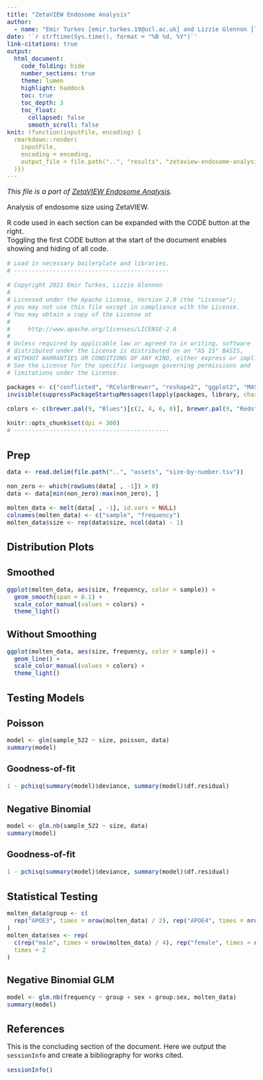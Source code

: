 ```yaml
---
title: "ZetaVIEW Endosome Analysis"
author:
  - name: "Emir Turkes [emir.turkes.19@ucl.ac.uk] and Lizzie Glennon [lizzie.glennon@ucl.ac.uk]"
date: '`r strftime(Sys.time(), format = "%B %d, %Y")`'
link-citations: true
output:
  html_document:
    code_folding: hide
    number_sections: true
    theme: lumen
    highlight: haddock
    toc: true
    toc_depth: 3
    toc_float:
      collapsed: false
      smooth_scroll: false
knit: (function(inputFile, encoding) {
  rmarkdown::render(
    inputFile,
    encoding = encoding,
    output_file = file.path("..", "results", "zetaview-endosome-analysis.html")
  )})
---
```


<style type="text/css">
body {font-size: 16px;}
h1.title {font-size: 35px;}
h1 {font-size: 24px;}
h2 {font-size: 22px;}
h3 {font-size: 20px;}
.toc-content {padding-left: 0px; padding-right: 0px;}
div.tocify {width: 100%;}
.tocify-subheader .tocify-item {font-size: 0.95em; padding-left: 25px; text-indent: 0;}
.tocify-subheader .tocify-subheader .tocify-item {
  font-size: 0.95em; padding-left: 35px; text-indent: 0;
}
div.main-container {max-width: none; width: 100%;}
</style>

*This file is a part of [ZetaVIEW Endosome Analysis](https://github.com/eturkes/zetaview-endosome-analysis).*

Analysis of endosome size using ZetaVIEW.

R code used in each section can be expanded with the CODE button at the right.  
Toggling the first CODE button at the start of the document enables showing and hiding of all code.

```r
# Load in necessary boilerplate and libraries.
# --------------------------------------------

# Copyright 2021 Emir Turkes, Lizzie Glennon
# 
# Licensed under the Apache License, Version 2.0 (the "License");
# you may not use this file except in compliance with the License.
# You may obtain a copy of the License at
# 
#     http://www.apache.org/licenses/LICENSE-2.0
# 
# Unless required by applicable law or agreed to in writing, software
# distributed under the License is distributed on an "AS IS" BASIS,
# WITHOUT WARRANTIES OR CONDITIONS OF ANY KIND, either express or implied.
# See the License for the specific language governing permissions and
# limitations under the License.

packages <- c("conflicted", "RColorBrewer", "reshape2", "ggplot2", "MASS")
invisible(suppressPackageStartupMessages(lapply(packages, library, character.only = TRUE)))

colors <- c(brewer.pal(9, "Blues")[c(2, 4, 6, 8)], brewer.pal(9, "Reds")[c(2, 4, 6, 8)])

knitr::opts_chunk$set(dpi = 300)
# --------------------------------------------
```

# Prep

```r
data <- read.delim(file.path("..", "assets", "size-by-number.tsv"))

non_zero <- which(rowSums(data[ , -1]) > 0)
data <- data[min(non_zero):max(non_zero), ]

molten_data <- melt(data[ , -1], id.vars = NULL)
colnames(molten_data) <- c("sample", "frequency")
molten_data$size <- rep(data$size, ncol(data) - 1)
```

# Distribution Plots

## Smoothed

```r
ggplot(molten_data, aes(size, frequency, color = sample)) +
  geom_smooth(span = 0.1) +
  scale_color_manual(values = colors) +
  theme_light()
```

## Without Smoothing

```r
ggplot(molten_data, aes(size, frequency, color = sample)) +
  geom_line() +
  scale_color_manual(values = colors) +
  theme_light()
```

# Testing Models

## Poisson

```r
model <- glm(sample_522 ~ size, poisson, data)
summary(model)
```

### Goodness-of-fit

```r
1 - pchisq(summary(model)$deviance, summary(model)$df.residual)
```

## Negative Binomial

```r
model <- glm.nb(sample_522 ~ size, data)
summary(model)
```

### Goodness-of-fit

```r
1 - pchisq(summary(model)$deviance, summary(model)$df.residual)
```

# Statistical Testing

```r
molten_data$group <- c(
  rep("APOE3", times = nrow(molten_data) / 2), rep("APOE4", times = nrow(molten_data) / 2)
)
molten_data$sex <- rep(
  c(rep("male", times = nrow(molten_data) / 4), rep("female", times = nrow(molten_data) / 4)),
  times = 2
)
```

## Negative Binomial GLM
 
```r
model <- glm.nb(frequency ~ group + sex + group:sex, molten_data)
summary(model)
```

# References

This is the concluding section of the document.
Here we output the `sessionInfo` and create a bibliography for works cited.

```r
sessionInfo()
```
